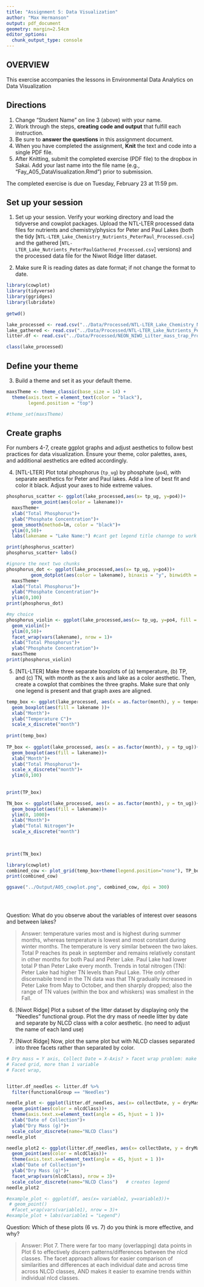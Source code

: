 ```yaml
---
title: "Assignment 5: Data Visualization"
author: "Max Hermanson"
output: pdf_document
geometry: margin=2.54cm
editor_options: 
  chunk_output_type: console
---
```


## OVERVIEW

This exercise accompanies the lessons in Environmental Data Analytics on Data Visualization 

## Directions
1. Change "Student Name" on line 3 (above) with your name.
2. Work through the steps, **creating code and output** that fulfill each instruction.
3. Be sure to **answer the questions** in this assignment document.
4. When you have completed the assignment, **Knit** the text and code into a single PDF file.
5. After Knitting, submit the completed exercise (PDF file) to the dropbox in Sakai. Add your last name into the file name (e.g., "Fay_A05_DataVisualization.Rmd") prior to submission.

The completed exercise is due on Tuesday, February 23 at 11:59 pm.



## Set up your session 
1. Set up your session. Verify your working directory and load the tidyverse 
and cowplot packages. Upload the NTL-LTER processed data files for nutrients 
and chemistry/physics for Peter and Paul Lakes (both the tidy 
[`NTL-LTER_Lake_Chemistry_Nutrients_PeterPaul_Processed.csv`] and the gathered
[`NTL-LTER_Lake_Nutrients_PeterPaulGathered_Processed.csv`] versions) and 
the processed data file for the Niwot Ridge litter dataset. 

2. Make sure R is reading dates as date format; if not change the format to date.

```r
library(cowplot)
library(tidyverse)
library(ggridges)
library(lubridate)
 
getwd()

lake_processed <- read.csv("../Data/Processed/NTL-LTER_Lake_Chemistry_Nutrients_PeterPaul_Processed.csv") 
lake_gathered <- read.csv("../Data/Processed/NTL-LTER_Lake_Nutrients_PeterPaulGathered_Processed.csv")
litter.df <- read.csv("../Data/Processed/NEON_NIWO_Litter_mass_trap_Processed.csv")

class(lake_processed)

```
## Define your theme
3. Build a theme and set it as your default theme.

```r

maxsTheme <- theme_classic(base_size = 14) +
  theme(axis.text = element_text(color = "black"), 
        legend.position = "top")

#theme_set(maxsTheme)


```

## Create graphs
For numbers 4-7, create ggplot graphs and adjust aesthetics to follow best practices for data visualization. Ensure your theme, color palettes, axes, and additional aesthetics are edited accordingly.

4. [NTL-LTER] Plot total phosphorus (`tp_ug`) by phosphate (`po4`), with separate aesthetics for Peter and Paul lakes. Add a line of best fit and color it black. Adjust your axes to hide extreme values.

```r
phosphorus_scatter <- ggplot(lake_processed,aes(x= tp_ug, y=po4))+
         geom_point(aes(color = lakename))+
  maxsTheme+
  xlab("Total Phosphorus")+
  ylab("Phosphate Concentration")+
  geom_smooth(method=lm, color = "black")+
  ylim(0,50)+
  labs(lakename = "Lake Name:") #cant get legend title channge to work 

print(phosphorus_scatter)  
phosphorus_scatter+ labs()

#ignore the next two chunks
phosphorus_dot <- ggplot(lake_processed,aes(x= tp_ug, y=po4))+
         geom_dotplot(aes(color = lakename), binaxis = "y", binwidth = 1 , stackdir = "center", position = "dodge", dotsize = 1)+
  maxsTheme+
  xlab("Total Phosphorus")+
  ylab("Phosphate Concentration")+
  ylim(0,100)
print(phosphorus_dot)  

#my choice 
phosphorus_violin <- ggplot(lake_processed,aes(x= tp_ug, y=po4, fill = lakename))+
  geom_violin()+
  ylim(0,50)+
  facet_wrap(vars(lakename), nrow = 1)+
  xlab("Total Phosphorus")+
  ylab("Phosphate Concentration")+
  maxsTheme
print(phosphorus_violin)


```


5. [NTL-LTER] Make three separate boxplots of (a) temperature, (b) TP, and (c) TN, with month as the x axis and lake as a color aesthetic. Then, create a cowplot that combines the three graphs. Make sure that only one legend is present and that graph axes are aligned.

```r
temp_box <- ggplot(lake_processed, aes(x = as.factor(month), y = temperature_C))+
  geom_boxplot(aes(fill = lakename ))+
  xlab("Month")+
  ylab("Temperature C")+
  scale_x_discrete("month")
  
print(temp_box)
  
TP_box <- ggplot(lake_processed, aes(x = as.factor(month), y = tp_ug))+
  geom_boxplot(aes(fill = lakename))+
  xlab("Month")+
  ylab("Total Phosphorus")+
  scale_x_discrete("month")+
  ylim(0,100)
  
  
print(TP_box)

TN_box <- ggplot(lake_processed, aes(x = as.factor(month), y = tn_ug))+
  geom_boxplot(aes(fill = lakename))+
  ylim(0, 1000)+
  xlab("Month")+
  ylab("Total Nitrogen")+
  scale_x_discrete("month")
  
  

print(TN_box)

library(cowplot)
combined_cow <- plot_grid(temp_box+theme(legend.position="none"), TP_box+theme(legend.position = "none" ), TN_box+theme(legend.position = "bottom"), nrow = 3, align = 'h', rel_heights = c(0.75, 1, 1))
print(combined_cow)

ggsave("../Output/A05_cowplot.png", combined_cow, dpi = 300)


  
```

Question: What do you observe about the variables of interest over seasons and between lakes? 

> Answer: temperature varies most and is highest during summer months, whereas temperature is lowest and most constant during winter months. The temperature is very similar between the two lakes. Total P reaches its peak in september and remains relatively constant in other months for both Paul and Peter Lake. Paul Lake had lower total P than Peter Lake every month. Trends in total nitrogen (TN): Peter Lake had higher TN levels than Paul Lake. THe only other discernabile trend in the TN data was that TN gradually increased in Peter Lake from May to October, and then sharply dropped; also the range of TN values (within the box and whiskers) was smallest in the Fall. 

6. [Niwot Ridge] Plot a subset of the litter dataset by displaying only the "Needles" functional group. Plot the dry mass of needle litter by date and separate by NLCD class with a color aesthetic. (no need to adjust the name of each land use)

7. [Niwot Ridge] Now, plot the same plot but with NLCD classes separated into three facets rather than separated by color. 

```r
# Dry mass = Y axis, Collect Date = X-Axis? > facet wrap problem: make sure you use vars command 
# Faced grid, more than 1 variable 
# Facet wrap, 


litter.df_needles <- litter.df %>% 
  filter(functionalGroup == "Needles")

needle_plot <- ggplot(litter.df_needles, aes(x= collectDate, y = dryMass))+
  geom_point(aes(color = nlcdClass))+
  theme(axis.text.x=element_text(angle = 45, hjust = 1 ))+
  xlab("Date of Collection")+
  ylab("Dry Mass (g)")+
  scale_color_discrete(name="NLCD Class")
needle_plot

needle_plot2 <- ggplot(litter.df_needles, aes(x= collectDate, y = dryMass))+
  geom_point(aes(color = nlcdClass))+
  theme(axis.text.x=element_text(angle = 45, hjust = 1 ))+
  xlab("Date of Collection")+
  ylab("Dry Mass (g)")+
  facet_wrap(vars(nlcdClass), nrow = 3)+
  scale_color_discrete(name="NLCD Class")   # creates legend 
needle_plot2

#example_plot <- ggplot(df, aes(x= variable2, y=variable3))+
 # geom_point()
  #facet_wrap(vars(variable1), nrow = 3)+
#example_plot + labs(variable1 = "Legend")


```
Question: Which of these plots (6 vs. 7) do you think is more effective, and why? 

> Answer: Plot 7. There were far too many (overlapping) data points in Plot 6 to effectively discern patterns/differences between the nlcd classes. The facet approach allows for easier comparison of similarities and differences at each individual date and across time across NLCD classes, AND makes it easier to examine trends within individual nlcd classes. 
